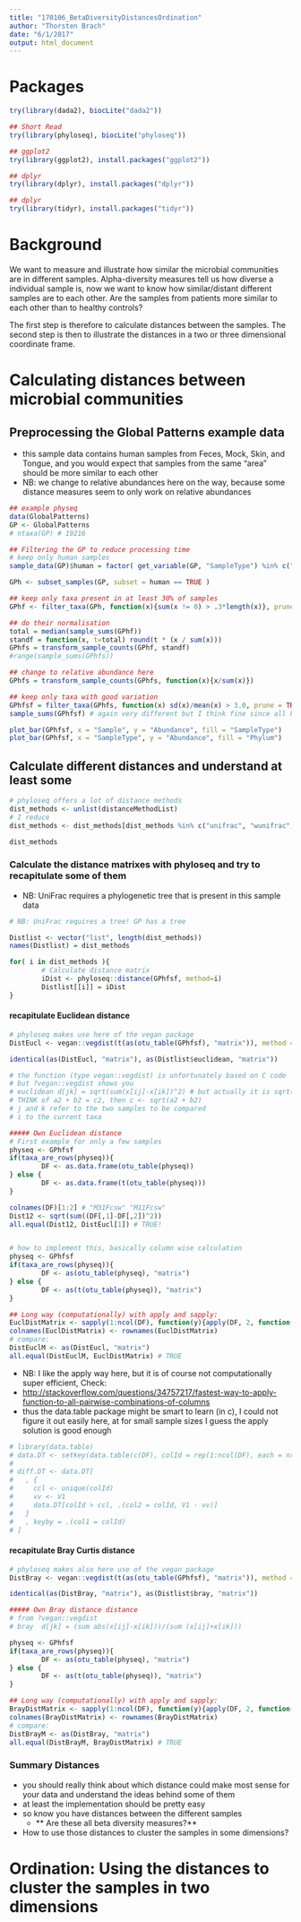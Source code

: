 ```yaml
---
title: "170106_BetaDiversityDistancesOrdination"
author: "Thorsten Brach"
date: "6/1/2017"
output: html_document
---
```


# Packages
```r
try(library(dada2), biocLite("dada2"))

## Short Read
try(library(phyloseq), biocLite("phyloseq"))

## ggplot2
try(library(ggplot2), install.packages("ggplot2"))

## dplyr
try(library(dplyr), install.packages("dplyr"))

## dplyr
try(library(tidyr), install.packages("tidyr"))

```

# Background

We want to measure and illustrate how similar the microbial communities are in different samples. Alpha-diversity measures tell us how diverse a individual sample is, now we want to know how similar/distant different samples are to each other. Are the samples from patients more similar to each other than to healthy controls?

The first step is therefore to calculate distances between the samples. 
The second step is then to illustrate the distances in a two or three dimensional coordinate frame.

# Calculating distances between microbial communities

## Preprocessing the Global Patterns example data

- this sample data contains human samples from Feces, Mock, Skin, and Tongue, and you would expect that samples from the same "area" should be more similar to each other
- NB: we change to relative abundances here on the way, because some distance measures seem to only work on relative abundances

```r
## example physeq
data(GlobalPatterns)
GP <- GlobalPatterns
# ntaxa(GP) # 19216

## Filtering the GP to reduce processing time
# keep only human samples
sample_data(GP)$human = factor( get_variable(GP, "SampleType") %in% c("Feces", "Mock", "Skin", "Tongue") )

GPh <- subset_samples(GP, subset = human == TRUE )

## keep only taxa present in at least 30% of samples
GPhf <- filter_taxa(GPh, function(x){sum(x != 0) > .3*length(x)}, prune = TRUE) # still 3670 taxa

## do their normalisation
total = median(sample_sums(GPhf))
standf = function(x, t=total) round(t * (x / sum(x)))
GPhfs = transform_sample_counts(GPhf, standf)
#range(sample_sums(GPhfs))

## change to relative abundance here
GPhfs = transform_sample_counts(GPhfs, function(x){x/sum(x)})

## keep only taxa with good variation
GPhfsf = filter_taxa(GPhfs, function(x) sd(x)/mean(x) > 3.0, prune = TRUE) # down to 388 taxa
sample_sums(GPhfsf) # again very different but I think fine since all have now same taxa

```

```r
plot_bar(GPhfsf, x = "Sample", y = "Abundance", fill = "SampleType")
plot_bar(GPhfsf, x = "SampleType", y = "Abundance", fill = "Phylum")

```

## Calculate different distances and understand at least some

```r
# phyloseq offers a lot of distance methods
dist_methods <- unlist(distanceMethodList)
# I reduce
dist_methods <- dist_methods[dist_methods %in% c("unifrac", "wunifrac", "jsd", "canberra", "bray", "jaccard", "euclidean")]

dist_methods
```

### Calculate the distance matrixes with phyloseq and try to recapitulate some of them

- NB: UniFrac requires a phylogenetic tree that is present in this sample data

```r

# NB: UniFrac requires a tree! GP has a tree

Distlist <- vector("list", length(dist_methods))
names(Distlist) = dist_methods

for( i in dist_methods ){
        # Calculate distance matrix
        iDist <- phyloseq::distance(GPhfsf, method=i)
        Distlist[[i]] = iDist
}

```

#### recapitulate Euclidean distance

```r
# phyloseq makes use here of the vegan package
DistEucl <- vegan::vegdist(t(as(otu_table(GPhfsf), "matrix")), method = 'euclidean')

identical(as(DistEucl, "matrix"), as(Distlist$euclidean, "matrix"))

# the function (type vegan::vegdist) is unfortunately based on C code
# but ?vegan::vegdist shows you
# euclidean	d[jk] = sqrt(sum(x[ij]-x[ik])^2) # but actually it is sqrt(sum((x[ij]-x[ik])^2))
# THINK of a2 + b2 = c2, then c <- sqrt(a2 + b2)
# j and k refer to the two samples to be compared
# i to the current taxa

##### Own Euclidean distance
# First example for only a few samples
physeq <- GPhfsf
if(taxa_are_rows(physeq)){
        DF <- as.data.frame(otu_table(physeq))     
} else {
        DF <- as.data.frame(t(otu_table(physeq)))
}

colnames(DF)[1:2] # "M31Fcsw" "M11Fcsw"
Dist12 <- sqrt(sum((DF[,1]-DF[,2])^2))
all.equal(Dist12, DistEucl[1]) # TRUE!


# how to implement this, basically column wise calculation
physeq <- GPhfsf
if(taxa_are_rows(physeq)){
        DF <- as(otu_table(physeq), "matrix")     
} else {
        DF <- as(t(otu_table(physeq)), "matrix")
}

## Long way (computationally) with apply and sapply:
EuclDistMatrix <- sapply(1:ncol(DF), function(y){apply(DF, 2, function(x){sqrt(sum((x-DF[,y])^2))})})
colnames(EuclDistMatrix) <- rownames(EuclDistMatrix)
# compare: 
DistEuclM <- as(DistEucl, "matrix")
all.equal(DistEuclM, EuclDistMatrix) # TRUE
```

- NB: I like the apply way here, but it is of course not computationally super efficient, Check:
- <http://stackoverflow.com/questions/34757217/fastest-way-to-apply-function-to-all-pairwise-combinations-of-columns>
- thus the data.table package might be smart to learn (in c), I could not figure it out easily here, at for small sample sizes I guess the apply solution is good enough

```r
# library(data.table)
# data.DT <- setkey(data.table(c(DF), colId = rep(1:ncol(DF), each = nrow(DF)), rowId = rep(1:nrow(DF), times = ncol(DF))), colId)
# 
# diff.DT <- data.DT[
#   , {
#     ccl <- unique(colId)
#     vv <- V1
#     data.DT[colId > ccl, .(col2 = colId, V1 - vv)]
#   }
#   , keyby = .(col1 = colId)
# ]
```


#### recapitulate Bray Curtis distance

```r
# phyloseq makes also here use of the vegan package
DistBray <- vegan::vegdist(t(as(otu_table(GPhfsf), "matrix")), method = 'bray')

identical(as(DistBray, "matrix"), as(Distlist$bray, "matrix"))

##### Own Bray distance distance
# from ?vegan::vegdist
# bray	d[jk] = (sum abs(x[ij]-x[ik]))/(sum (x[ij]+x[ik]))

physeq <- GPhfsf
if(taxa_are_rows(physeq)){
        DF <- as(otu_table(physeq), "matrix")     
} else {
        DF <- as(t(otu_table(physeq)), "matrix")
}

## Long way (computationally) with apply and sapply:
BrayDistMatrix <- sapply(1:ncol(DF), function(y){apply(DF, 2, function(x){ sum(abs(x-DF[,y]))/sum(x + DF[,y]) })})
colnames(BrayDistMatrix) <- rownames(BrayDistMatrix)
# compare: 
DistBrayM <- as(DistBray, "matrix")
all.equal(DistBrayM, BrayDistMatrix) # TRUE
```

### Summary Distances

- you should really think about which distance could make most sense for your data and understand the ideas behind some of them
- at least the implementation should be pretty easy
- so know you have distances between the different samples
    - ** Are these all beta diversity measures?**
- How to use those distances to cluster the samples in some dimensions?

# Ordination: Using the distances to cluster the samples in two dimensions
